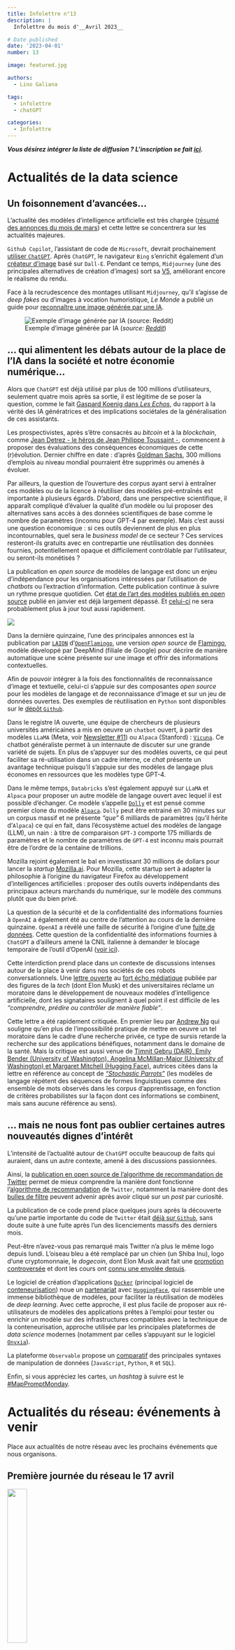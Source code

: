 ```yaml
---
title: Infolettre n°13
description: |
  Infolettre du mois d'__Avril 2023__

# Date published
date: '2023-04-01'
number: 13

image: featured.jpg

authors:
  - Lino Galiana

tags:
  - infolettre
  - chatGPT

categories:
  - Infolettre
---
```



:::{.callout-note}

__*Vous désirez intégrer la liste de diffusion ? L'inscription se fait [ici](https://framaforms.org/integration-reseau-des-data-scientists-1676407156).*__

:::

# Actualités de la data science

## Un foisonnement d'avancées... 

L'actualité des modèles d'intelligence artificielle est très chargée ([résumé des annonces du mois de mars](https://twitter.com/dustinvtran/status/1639159641635717120?t=tUqtzOHFvolL7MJef-M2Cw&s=19)) et cette lettre se concentrera sur les actualités majeures. 

`Github Copilot`, l'assistant de code de `Microsoft`, devrait prochainement [utiliser `ChatGPT`](https://github.blog/2023-03-22-github-copilot-x-the-ai-powered-developer-experience/).
Après `ChatGPT`, le navigateur `Bing` s'enrichit également d'un [créateur d'image](https://www.bing.com/create) basé sur `Dall-E`. 
Pendant ce temps, `Midjourney` (une des principales alternatives de création d'images) sort sa [V5](https://www.lesnumeriques.com/intelligence-artificielle/midjourney-v5-est-disponible-comment-l-utiliser-n208168.html), améliorant encore le réalisme du rendu. 

Face à la recrudescence des montages utilisant `Midjourney`, qu'il s'agisse de _deep fakes_ ou
d'images à vocation humoristique, _Le Monde_ a publié un
guide pour [reconnaître une image générée par une IA](https://www.lemonde.fr/les-decodeurs/article/2023/03/30/comment-reconnaitre-une-image-generee-par-midjourney_6167525_4355770.html#xtor=AL-32280270-%5Bdefault%5D-%5Bios%5D).

![Exemple d'image générée par IA (_source: [Reddit](https://www.reddit.com/r/midjourney/comments/1221l3j/pope_francis_goes_to_space/)_)](https://preview.redd.it/pope-francis-goes-to-space-v0-7e9161rhoypa1.png?width=640&crop=smart&auto=webp&s=75d424b86993ca3b081e4182e774b51b4b6d3bce)


## ... qui alimentent les débats autour de la place de l'IA dans la société et notre économie numérique...

Alors que `ChatGPT` est déjà utilisé par plus de 100 millions d'utilisateurs, seulement quatre mois après sa sortie, il est légitime de se poser la question, comme le fait [Gaspard Koenig dans _Les Echos_](https://www.linkedin.com/posts/gaspard-koenig-36b49647_je-persiste-et-signe-in-les-echos-du-jour-activity-7049265627668078592-Nzm5?utm_source=share&utm_medium=member_desktop), du rapport à la vérité des IA génératrices et des implications sociétales de la généralisation de ces assistants.

Les prospectivistes, après s'être consacrés au _bitcoin_ et à la _blockchain_, comme [Jean Detrez - le héros de Jean Philippe Toussaint -](http://www.leseditionsdeminuit.fr/livre-La_Cl%C3%A9_USB-3304-1-1-0-1.html), commencent à proposer des évaluations des conséquences économiques de cette (r)évolution. Dernier chiffre en date : d'après [Goldman Sachs](https://www.forbes.com/sites/jackkelly/2023/03/31/goldman-sachs-predicts-300-million-jobs-will-be-lost-or-degraded-by-artificial-intelligence/), 300 millions d'emplois au niveau mondial pourraient être supprimés ou amenés à évoluer.

Par ailleurs, la question de l'ouverture des corpus ayant servi à entraîner ces modèles ou de la licence à réutiliser des modèles pré-entraînés est importante à plusieurs égards. D'abord, dans une perspective scientifique, il apparaît compliqué d'évaluer la qualité d'un modèle ou lui proposer des alternatives sans accès à des données scientifiques de base comme le nombre de paramètres (inconnu pour GPT-4 par exemple). Mais c'est aussi une question économique : si ces outils deviennent de plus en plus incontournables, quel sera le _business model_ de ce secteur ? Ces services resteront-ils gratuits avec en contrepartie une réutilisation des données fournies, potentiellement opaque et difficilement contrôlable par l'utilisateur, ou seront-ils monétisés ? 

La publication en _open source_ de modèles de langage est donc un enjeu d'indépendance pour les organisations intéressées par l'utilisation de _chatbots_ ou l'extraction d'information. Cette publication continue à suivre un rythme presque quotidien. Cet [état de l'art des modèles publiés en open source](https://arxiv.org/pdf/2301.04655.pdf) publié en janvier est déjà largement dépassé. Et [celui-ci](https://arxiv.org/pdf/2303.18223.pdf) ne sera probablement plus à jour tout aussi rapidement.

![](featured.jpg){fig-align="center"} 

Dans la dernière quinzaine, l'une des principales annonces est la publication par [`LAION`](https://laion.ai/blog/)
d'[`OpenFlamingo`](https://laion.ai/blog/open-flamingo/), une version _open source_
de [Flamingo](https://www.deepmind.com/blog/tackling-multiple-tasks-with-a-single-visual-language-model),
modèle développé par DeepMind (filiale de Google) pour décrire de manière automatique une scène présente sur une image et offrir des informations contextuelles.

Afin de pouvoir intégrer à la fois des fonctionnalités de reconnaissance d'image et textuelle, 
celui-ci s'appuie sur des composantes _open source_ pour les modèles de langage et 
de reconnaissance d'image et sur un jeu de données ouvertes. Des exemples de réutilisation
en `Python` sont disponibles sur le [dépôt `Github`](https://github.com/mlfoundations/open_flamingo).

Dans le registre IA ouverte, une équipe de chercheurs de plusieurs universités américaines a
mis en oeuvre un `chatbot` ouvert, à partir des modèles `LLaMA` (Meta, voir [Newsletter #11](https://ssphub.netlify.app/infolettre/infolettre_11/))
ou `Alpaca` (Stanford) : [`Vicuna`](https://vicuna.lmsys.org/).
Ce chatbot généraliste permet à un internaute de discuter sur une grande variété de sujets. 
En plus de s'appuyer sur des modèles ouverts, ce qui peut faciliter sa ré-utilisation dans
un cadre interne,
ce _chat_ présente un avantage technique
puisqu'il s'appuie sur des modèles de langage plus économes en ressources que les modèles type GPT-4. 

Dans le même temps, `Databricks` s'est également 
appuyé sur `LLaMA` et `Alpaca` pour proposer 
un autre modèle de langage ouvert avec lequel il est possible 
d'échanger. Ce modèle s'appelle [`Dolly`](https://www.databricks.com/blog/2023/03/24/hello-dolly-democratizing-magic-chatgpt-open-models.html) et est pensé comme premier clone du modèle [`Alpaca`](https://github.com/tatsu-lab/stanford_alpaca).
`Dolly` peut être entrainé en 30 minutes sur un corpus massif et 
ne présente _"que"_ 6 milliards de paramètres (qu'il hérite d'`Alpaca`)
ce qui en fait, dans l'écosystème actuel des modèles de langage (LLM), un nain : à titre de comparaison `GPT-3` comporte 175 milliards de paramètres et
le nombre de paramètres de `GPT-4` est inconnu mais pourrait être de l'ordre de la centaine de trillions. 

Mozilla rejoint également le bal en investissant 30 millions de dollars pour lancer la _startup_ [Mozilla.ai](https://blog.mozilla.org/en/mozilla/introducing-mozilla-ai-investing-in-trustworthy-ai/). Pour Mozilla, cette startup sert à adapter la philosophie à l'origine du navigateur Firefox au développement d'intelligences artificielles : proposer des outils ouverts indépendants des principaux acteurs marchands du numérique, sur le modèle des communs plutôt que du bien privé. 




La question de la sécurité et de la confidentialité des informations
fournies à `OpenAI` a également été au centre de l'attention au cours
de la dernière quinzaine. `OpenAI` a
révélé une faille de sécurité à l'origine d'une [fuite de données](https://twitter.com/OpenAI/status/1639297361729191936?t=j1gdTehqAT8OraZRC34iqg&s=19). 
Cette question de la confidentialité des informations fournies à `ChatGPT` 
a d'ailleurs amené la CNIL italienne à demander le blocage
temporaire de l'outil d'OpenAI ([voir ici](https://www.lefigaro.fr/secteur/high-tech/rgpd-la-cnil-italienne-bloque-temporairement-l-acces-au-robot-conversationnel-chatgpt-20230331)).

Cette interdiction prend place dans un contexte de discussions intenses autour de la place
à venir dans nos sociétés de ces robots conversationnels.
Une [lettre ouverte](https://futureoflife.org/open-letter/pause-giant-ai-experiments/) au [fort écho médiatique](https://www.lemonde.fr/economie/article/2023/03/29/elon-musk-et-des-centaines-d-experts-reclament-une-pause-dans-le-developpement-de-l-ia_6167461_3234.html#xtor=AL-32280270-%5Bdefault%5D-%5Bios%5D) publiée par 
des figures de la _tech_ (dont Elon Musk) et des universitaires réclame 
un moratoire dans le développement de nouveaux modèles d'intelligence
artificielle, dont les signataires soulignent à quel point il est difficile de les _"comprendre, prédire ou contrôler de manière fiable"_.

Cette lettre a été rapidement critiquée. 
En premier lieu par [Andrew Ng](https://twitter.com/AndrewYNg/status/1641121451611947009?t=VyRYGWCjBeOxFOr0-bIJcQ&s=19) qui souligne qu'en plus de l'impossibilité pratique de mettre en oeuvre un tel moratoire dans le cadre d'une recherche privée, ce type de sursis retarde la recherche sur des applications bénéfiques, notamment dans le domaine de la santé.
Mais la critique est aussi venue de [Timnit Gebru (DAIR), Emily Bender (University of Washington), Angelina McMillan-Major (University of Washington) et Margaret Mitchell (Hugging Face)](https://www.dair-institute.org/blog/letter-statement-March2023), autrices citées dans la lettre en référence au concept de _["Stochastic Parrots"](https://dl.acm.org/doi/abs/10.1145/3442188.3445922)_ (les modèles de langage répètent des séquences de formes linguistiques comme des ensemble de mots observés dans les corpus d'apprentissage, en fonction de critères probabilistes sur la façon dont ces informations se combinent, mais sans aucune référence au sens). 

## ... mais ne nous font pas oublier certaines autres nouveautés dignes d'intérêt

L'intensité de l'actualité autour de `ChatGPT` occulte beaucoup de
faits qui auraient, dans un autre contexte, amené à 
des discussions passionnées. 

Ainsi, la [publication en open source de l'algorithme de recommandation de Twitter](https://www.lesechos.fr/tech-medias/medias/elon-musk-ouvre-une-partie-de-twitter-en-open-source-les-annonceurs-mefiants-1921111)
permet de mieux comprendre la manière dont
fonctionne l'[algorithme de recommandation](https://www.theverge.com/2023/3/31/23664849/twitter-releases-algorithm-musk-open-source)
de `Twitter`, notamment la manière dont des [bulles de filtre](https://www.cnil.fr/fr/definition/bulle-de-filtre)
peuvent advenir après avoir cliqué sur un _post_ par curiosité. 

La publication de ce code prend place quelques jours après la découverte qu'une 
partie importante du
code de `Twitter` était [déjà sur `Github`](https://www.theverge.com/2023/3/27/23657928/twitter-source-code-leak-github), sans
doute suite à une fuite après l'un des licenciements massifs des derniers mois. 

Peut-être n'avez-vous pas remarqué mais Twitter n'a plus le même logo depuis lundi. L'oiseau bleu a été remplacé par
un chien (un Shiba Inu), logo d'une cryptomonnaie, le _dogecoin_, dont Elon Musk  avait fait une [promotion controversée](https://gizmodo.com/elon-musk-crypto-dogecoin-tesla-1850293273) et
dont les cours ont [connu une envolée depuis](https://techcrunch.com/2023/04/03/twitters-new-dog-icon-is-sending-dogecoin-sigh-to-the-moon/?guccounter=1&guce_referrer=aHR0cHM6Ly90LmNvLw&guce_referrer_sig=AQAAAJNxrMnEUPBmdQSt0itSK2mkXlYk2q2oU6Xlfk4DvUuTbtY0ycbsOICeiE4h9nfrCDw7vMehvG9RnBo3-AtvTmylVThzobsrraE27Rr-5pKjCdFf6fp97WB-dWGKoIxuYhipoFCua_PzoJG8x1PR5STbJqGbZqXhmos0IdWM26Rr).

Le logiciel de création d'applications [`Docker`](https://fr.wikipedia.org/wiki/Docker_(logiciel)) (principal logiciel de [conteneurisation](https://www.redhat.com/fr/topics/cloud-native-apps/what-is-containerization)) noue un [partenariat](https://www.docker.com/blog/docker-and-hugging-face-partner-to-democratize-ai/) avec [`HuggingFace`](https://huggingface.co/), qui rassemble une immense bibliothèque de modèles,  pour faciliter la réutilisation
de modèles de _deep learning_. Avec cette approche, il est plus facile de proposer
aux ré-utilisateurs de modèles
des applications prêtes à l'emploi
pour tester ou enrichir un modèle sur des infrastructures compatibles 
avec la technique de la conteneurisation, approche utilisée
par les principales plateformes de _data science_ modernes (notamment par celles s'appuyant sur le logiciel [`Onyxia`](https://ssphub.netlify.app/post/onyxia/)).

La plateforme `Observable` propose
un [comparatif](https://observablehq.com/@observablehq/data-wrangling-translations) des principales syntaxes
de manipulation de données (`JavaScript`, `Python`, `R` et `SQL`). 

Enfin, si vous appréciez les cartes, un _hashtag_ à suivre
est le [#MapPromptMonday](https://twitter.com/hashtag/MapPromptMonday).

# Actualités du réseau: événements à venir

Place aux actualités de notre réseau avec les prochains événements
que nous organisons. 

## Première journée du réseau le 17 avril

![](treso.webp){fig-align="center" width=30%}

Nous rappelons la __journée du réseau le 17 avril, en présentiel__ 📅 ([_Newsletter #12_](https://ssphub.netlify.app/infolettre/infolettre_12/)).
Les places en présentiel sont
presque épuisées, ne tardez pas à vous inscrire !
Si vous désirez tout de même suivre les échanges, inscrivez-vous à la retransmission par Zoom. 

## Les masterclass avec `DataScientest` continuent

Nos cycles de _masterclass_ `datascientest` continuent !
Les cycles parallèles NLP et analyse d'image continuent. 

Au programme: 

- Analyse d'image, niveau confirmé (📅 14 avril, 10h-12h )
- NLP, niveau avancé (📅 12 mai, 10h-12h )
- Analyse d'image, niveau avancé (📅 9 juin, 10h-12h )

Inscription [ici](https://framaforms.org/participation-aux-masterclass-datascientest-2e-serie-1680103227) !


# Actualités du réseau: dernières nouveautés

## Replay "Bonnes pratiques pour la mise en production de projets _data science_" (30 mars)

Le replay de la présentation succincte 
du contenu du cours de l'ENSAE ["Bonnes pratiques pour la mise en production de projets _data science_"](https://ensae-reproductibilite.netlify.app/) ayant eu lieu dans le cadre du programme 10% (voir [_Newsletter #12_](https://ssphub.netlify.app/infolettre/infolettre_12/))
est disponible [sur le site du programme 10%](https://bbb-dinum-scalelite.visio.education.fr/playback/presentation/2.3/871ab1ad6290d683201d2996582dffe96174d9a6-1680176731865). 


## Replay de l'événement autour de l'OCRisation avec Christopher Kermorvant (29 mars)

[Christopher Kermorvant](https://www.linkedin.com/in/christopher-kermorvant-87158b2/?originalSubdomain=fr),
chercheur spécialisé en OCRisation et fondateur de [Teklia](https://teklia.com/),
a proposé au réseau une présentation très pédagogique sur l'extraction de texte 
avec des méthodes de _deep learning_.

A partir de l'exemple de recensements de la fin du XIXe siècle, nous avons
ainsi bénéficié d'une excellente introduction à l'histoire des techniques d'OCRisation
et la manière dont aujourd'hui ces modèles fonctionnent en associant reconnaissance d'image
et analyse textuelle. 

Le replay est [ici](https://ssphub.netlify.app/talk/ocrisation-teklia/) !


## Replay de la présentation de la documentation collaborative _Carpentries_ (28 mars)

Kate Burnett-Isaacs, de Statistics Canada, nous a présenté
l'initiative Meta Academy / Carpentries permettant de
construire une documentation francophone de référence
sur `R`, `Python` et `Git` à destination des utilisateurs de données.

Le replay est [ici](https://ssphub.netlify.app/talk/presentation-du-projet-meta-academy-carpentries/) !
